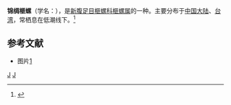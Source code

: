 {{Speciesbox 
| taxon = Oliva textilina
| binomial_authority = Lamarck, 1811
}}
'''锦绸榧螺'''（学名：''{{lang|la|Oliva textilina}}''），是[[新腹足目|新腹足目]][[榧螺科|榧螺科]][[榧螺属|榧螺属]]的一种。主要分布于[[中国大陆|中国大陆]]、[[台湾|台湾]]，常栖息在低潮线下。<ref>{{cite web|url=http://shell.sinica.edu.tw/chinese/shellbase_detail.php?science_no=1192|title=国际贝库：锦绸榧螺|publisher=台湾贝类资料库|accessdate=2009-08-11}}</ref>

== 参考文献 ==
{{reflist}}
* 图片[http://www.xenophora.org/Iconographie/Olividae/Oliva%20textilina/Cadre%20Oliva%20textilina.html]
{{taxonbar}}
[[Category:_1811年描述的动物|J]]
[[Category:榧螺属|J]]